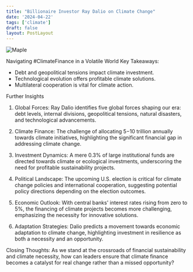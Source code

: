 ```yaml
---
title: "Billionaire Investor Ray Dalio on Climate Change"
date: '2024-04-22'
tags: ['climate']
draft: false
layout: PostLayout
---
```


<div className="flex justify-center">
<div className="my-1 w-full px-2 xl:my-1 xl:w-1/2 xl:px-2">
    <img src="https://img.youtube.com/vi/W8OXlJNorBs/0.jpg" alt="Maple" className="mx-auto h-58 w-auto" />
</div>
</div>

Navigating #ClimateFinance in a Volatile World
Key Takeaways:
- Debt and geopolitical tensions impact climate investment.
- Technological evolution offers profitable climate solutions.
- Multilateral cooperation is vital for climate action.

Further Insights
1. Global Forces:
Ray Dalio identifies five global forces shaping our era: debt levels, internal divisions, geopolitical tensions, natural disasters, and technological advancements.

2. Climate Finance:
The challenge of allocating $5-$10 trillion annually towards climate initiatives, highlighting the significant financial gap in addressing climate change.

3. Investment Dynamics:
A mere 0.3% of large institutional funds are directed towards climate or ecological investments, underscoring the need for profitable sustainability projects.

4. Political Landscape:
The upcoming U.S. election is critical for climate change policies and international cooperation, suggesting potential policy directions depending on the election outcomes.

5. Economic Outlook:
With central banks' interest rates rising from zero to 5%, the financing of climate projects becomes more challenging, emphasizing the necessity for innovative solutions.

6. Adaptation Strategies:
Dalio predicts a movement towards economic adaptation to climate change, highlighting investment in resilience as both a necessity and an opportunity.

Closing Thoughts:
As we stand at the crossroads of financial sustainability and climate necessity, how can leaders ensure that climate finance becomes a catalyst for real change rather than a missed opportunity?
